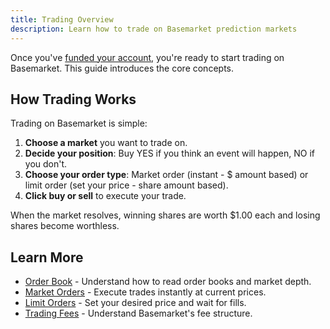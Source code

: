 ```yaml
---
title: Trading Overview
description: Learn how to trade on Basemarket prediction markets
---
```


Once you've [funded your account](/users/deposits), you're ready to start trading on Basemarket. This guide introduces the core concepts.

## How Trading Works

Trading on Basemarket is simple:

1. **Choose a market** you want to trade on.
2. **Decide your position**: Buy YES if you think an event will happen, NO if you don't.
3. **Choose your order type**: Market order (instant - $ amount based) or limit order (set your price - share amount based).
4. **Click buy or sell** to execute your trade.

When the market resolves, winning shares are worth $1.00 each and losing shares become worthless.

## Learn More

- [Order Book](/users/order-book) - Understand how to read order books and market depth.
- [Market Orders](/users/market-orders) - Execute trades instantly at current prices.
- [Limit Orders](/users/limit-orders) - Set your desired price and wait for fills.
- [Trading Fees](/users/trading-fees) - Understand Basemarket's fee structure.
